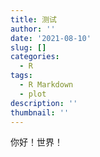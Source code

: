 ---
title: 测试
author: ''
date: '2021-08-10'
slug: []
categories:
  - R
tags:
  - R Markdown
  - plot
description: ''
thumbnail: ''
---

你好！世界！

